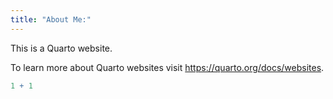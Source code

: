 ```yaml
---
title: "About Me:"
---
```


This is a Quarto website.

To learn more about Quarto websites visit <https://quarto.org/docs/websites>.

```r
1 + 1
```
